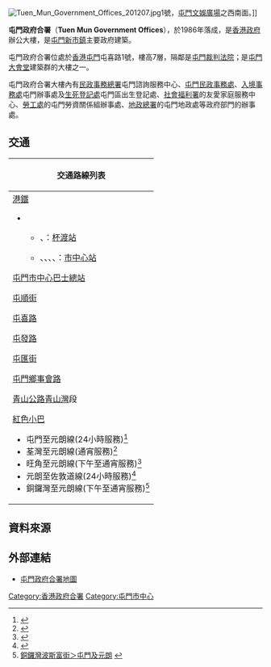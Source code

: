 [[File:Tuen_Mun_Government_Offices_201207.jpg|thumb]]1號，[[屯門文娛廣場|屯門文娛廣場]]之西南面。]]

{{coord|22.390372|113.9762825|type:landmark_source:enwiki-googlemaplink|display=title}}

'''屯門政府合署'''（'''Tuen Mun Government Offices'''），於1986年落成，是[[香港政府|香港政府]]辦公大樓，是[[屯門新市鎮|屯門新市鎮]]主要政府建築。

屯門政府合署位處於[[香港|香港]][[屯門|屯門]]屯喜路1號，樓高7層，隔鄰是[[屯門裁判法院|屯門裁判法院]]；是[[屯門大會堂|屯門大會堂]]建築群的大樓之一。

屯門政府合署大樓內有[[民政事務總署|民政事務總署]]屯門諮詢服務中心、[[屯門|屯門]][[民政事務處|民政事務處]]、[[入境事務處|入境事務處]]屯門辦事處及[[生死登記處|生死登記處]]屯門區出生登記處、[[社會福利署|社會福利署]]的友愛家庭服務中心、[[勞工處|勞工處]]的屯門勞資關係組辦事處、[[地政總署|地政總署]]的屯門地政處等政府部門的辦事處。

==交通==
{| class="mw-collapsible mw-collapsed wikitable" style="background:white; margin: 0 auto; width: auto;"
! 交通路線列表
|-
|
;[[港鐵|港鐵]]
*{{港鐵路線標誌|LRT}}
**{{港鐵路線標誌|614}}、{{港鐵路線標誌|614P}}：[[杯渡站|杯渡站]]
**{{港鐵路線標誌|505}}、{{港鐵路線標誌|507}}、{{港鐵路線標誌|614}}、{{港鐵路線標誌|614P}}、{{港鐵路線標誌|751}}：[[市中心站_(香港)|市中心站]]

;[[屯門市中心巴士總站|屯門市中心巴士總站]]
{{九龍新界巴士簡單列表|52X|60M|60X|61X|62P|62X|259S|260B|261X|263|263A|263C|506|868|B3|K51|K52|K53|K58|N260}}
{{大嶼山巴士簡單列表|A33X|E33|E36A|E37C|N30|NA33|R33}}
{{過海隧道巴士簡單列表|961|961P}}
{{新界專線小巴簡單列表|43|43A|43B|43C|43S|44|44B|44B1|48S|49S|610S}}

;[[屯順街|屯順街]]
{{新界專線小巴簡單列表|40|42|45|46|46A}}

;[[屯喜路|屯喜路]]
{{九龍新界巴士簡單列表|58M|58X|63X|68A|260X|261X|N260}}
{{過海隧道巴士簡單列表|960|960A|960B|P960|N969}}
{{大嶼山巴士簡單列表|E33|E36A|E37C|N30|NA36|NA37}}
{{新界專線小巴簡單列表|48S|606S}}

;[[屯發路|屯發路]]
{{九龍新界巴士簡單列表|58M|58X|63X|68A|258A|260X}}
{{過海隧道巴士簡單列表|960|960C|960P|960X|P960|N969}}
{{大嶼山巴士簡單列表|NA36|NA37}}
{{新界專線小巴簡單列表|606S}}

;[[屯匯街|屯匯街]]
{{九龍新界巴士簡單列表|60X|61X|868}}

;[[屯門鄉事會路|屯門鄉事會路]]
{{九龍新界巴士簡單列表|60M|62X|263|263A|263C|B3|B3M|B3X|506|K51|K52|K53|K58}}
{{大嶼山巴士簡單列表|A33X|NA33|R33}}
{{過海隧道巴士簡單列表|961}}
{{新界專線小巴簡單列表|43|43A|43B|43C|43S|44|44B|44B1|47S|49S|610S}}

;[[青山公路|青山公路]][[青山灣|青山灣]]段
{{九龍新界巴士簡單列表|52X|53|67M|67X|258P|261|267X}}
{{過海隧道巴士簡單列表|960S}}
;[[紅色小巴|紅色小巴]]
*屯門至元朗線(24小時服務)<ref>{{Cite web |url=http://www.16seats.net/chi/rmb/r_n60.html |title=屯門置樂花園—元朗元朗康樂路 |accessdate=2016-11-06 |archive-date=2016-10-02 |archive-url=https://web.archive.org/web/20161002070146/http://www.16seats.net/chi/rmb/r_n60.html |dead-url=yes }}</ref>
*荃灣至元朗線(通宵服務)<ref>{{Cite web |url=http://www.16seats.net/chi/rmb/r_n53.html |title=荃灣荃灣千色匯＞屯門及元朗 |access-date=2016-11-06 |archive-url=https://web.archive.org/web/20170202132310/http://www.16seats.net/chi/rmb/r_n53.html |archive-date=2017-02-02 |dead-url=yes }}</ref>
*旺角至元朗線(下午至通宵服務)<ref>{{Cite web |url=http://www.16seats.net/chi/rmb/r_kn60.html |title=旺角新填地街＞屯門及元朗 |access-date=2016-11-06 |archive-url=https://web.archive.org/web/20161229134419/http://www.16seats.net/chi/rmb/r_kn60.html |archive-date=2016-12-29 |dead-url=yes }}</ref>
*元朗至佐敦道線(24小時服務)<ref>{{Cite web |url=http://www.16seats.net/chi/rmb/r_kn68.html |title=佐敦道白加士街—屯門及元朗 |access-date=2016-11-06 |archive-url=https://web.archive.org/web/20170128123953/http://www.16seats.net/chi/rmb/r_kn68.html |archive-date=2017-01-28 |dead-url=yes }}</ref>
*銅鑼灣至元朗線(下午至通宵服務)<ref>[http://www.16seats.net/chi/rmb/r_hn68.html 銅鑼灣波斯富街＞屯門及元朗] {{webarchive|url=https://web.archive.org/web/20161002081352/http://www.16seats.net/chi/rmb/r_hn68.html |date=2016-10-02 }}</ref>
|}

==資料來源==
{{reflist}}
==外部連結==
* [http://www.centamap.com/scripts/centamap2.asp?lg=B5&cx=815639&cy=827965&zm=4&mx=815639&my=827965&ms=2&sx=&sy=&ss=0&sl=&vm=&lb=&ly= 屯門政府合署地圖] {{Wayback|url=http://www.centamap.com/scripts/centamap2.asp?lg=B5&cx=815639&cy=827965&zm=4&mx=815639&my=827965&ms=2&sx=&sy=&ss=0&sl=&vm=&lb=&ly= |date=20070310211511 }}
{{香港政府合署}}
[[Category:香港政府合署|Category:香港政府合署]][[Category:屯門市中心|Category:屯門市中心]]